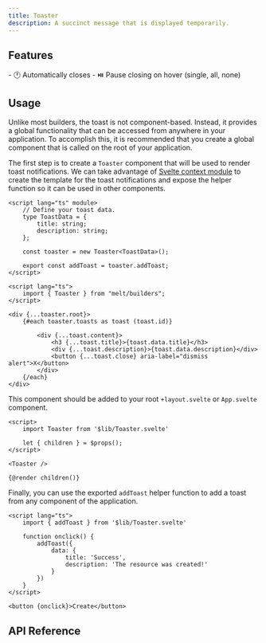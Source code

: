 ```yaml
---
title: Toaster
description: A succinct message that is displayed temporarily.
---
```


<Preview client:load />


## Features

<Features>
	- 🕐 Automatically closes
	- ⏯️ Pause closing on hover (single, all, none)
</Features>

## Usage

Unlike most builders, the toast is not component-based. Instead, it provides a global functionality that can be accessed from anywhere in your application. To accomplish this, it is recommended that you create a global component that is called on the root of your application.

The first step is to create a `Toaster` component that will be used to render toast notifications. We can take advantage of [Svelte context module](https://svelte.dev/docs/svelte/svelte-files#script-module) to create the template for the toast notifications and expose the helper function so it can be used in other components.

```svelte
<script lang="ts" module>
	// Define your toast data.
	type ToastData = {
		title: string;
		description: string;
	};

	const toaster = new Toaster<ToastData>();

	export const addToast = toaster.addToast;
</script>

<script lang="ts">
	import { Toaster } from "melt/builders";
</script>

<div {...toaster.root}>
	{#each toaster.toasts as toast (toast.id)}

		<div {...toast.content}>
			<h3 {...toast.title}>{toast.data.title}</h3>
			<div {...toast.description}>{toast.data.description}</div>
			<button {...toast.close} aria-label="dismiss alert">X</button>
		</div>
	{/each}
</div>
```

This component should be added to your root `+layout.svelte` or `App.svelte` component.

```svelte
<script>
	import Toaster from '$lib/Toaster.svelte'

	let { children } = $props();
</script>

<Toaster />

{@render children()}
```

Finally, you can use the exported `addToast` helper function to add a toast from any component of the application.

```svelte
<script lang="ts">
	import { addToast } from '$lib/Toaster.svelte'

	function onclick() {
		addToast({
			data: {
				title: 'Success',
				description: 'The resource was created!'
			}
		})
	}
</script>

<button {onclick}>Create</button>
```

## API Reference

<ApiTable entry="Toaster" />
